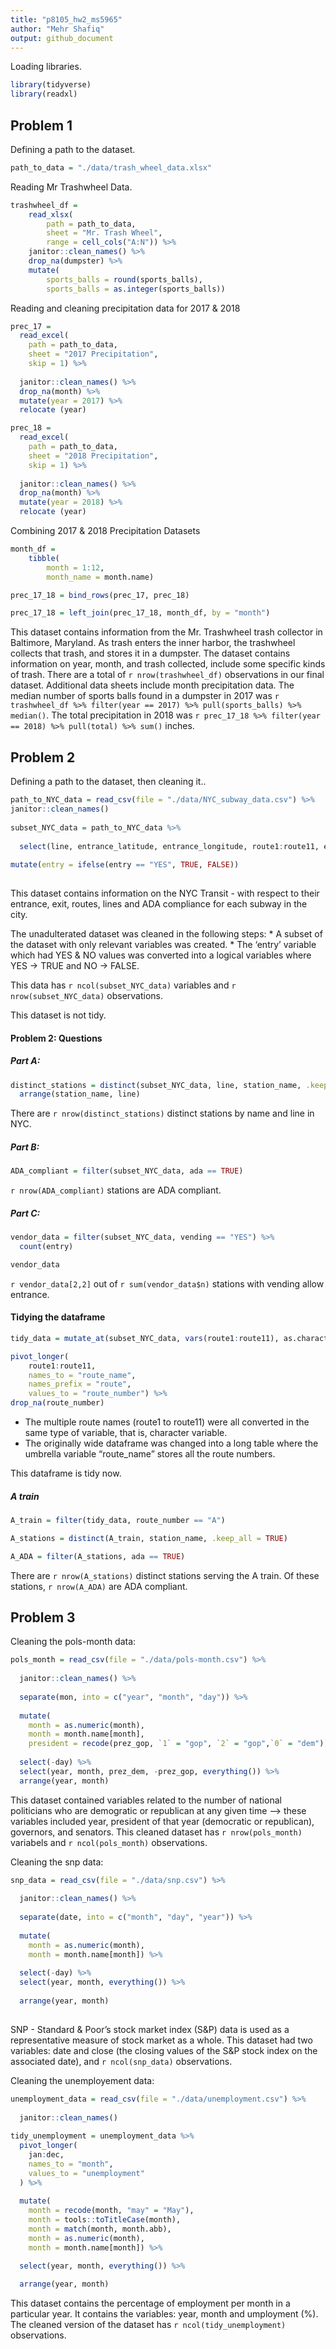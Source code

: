 ```yaml
---
title: "p8105_hw2_ms5965"
author: "Mehr Shafiq"
output: github_document
---
```


Loading libraries.

```r
library(tidyverse)
library(readxl)
```

## Problem 1

Defining a path to the dataset.

```r
path_to_data = "./data/trash_wheel_data.xlsx"
```

Reading Mr Trashwheel Data.

```r
trashwheel_df = 
	read_xlsx(
		path = path_to_data,
		sheet = "Mr. Trash Wheel",
		range = cell_cols("A:N")) %>% 
	janitor::clean_names() %>% 
	drop_na(dumpster) %>% 
	mutate(
		sports_balls = round(sports_balls),
		sports_balls = as.integer(sports_balls))
```
Reading and cleaning precipitation data for 2017 & 2018

```r
prec_17 = 
  read_excel(
    path = path_to_data,
    sheet = "2017 Precipitation",
    skip = 1) %>% 
  
  janitor::clean_names() %>% 
  drop_na(month) %>% 
  mutate(year = 2017) %>% 
  relocate (year)

prec_18 = 
  read_excel(
    path = path_to_data,
    sheet = "2018 Precipitation",
    skip = 1) %>% 
  
  janitor::clean_names() %>% 
  drop_na(month) %>% 
  mutate(year = 2018) %>% 
  relocate (year)

```

Combining 2017 & 2018 Precipitation Datasets

```r
month_df = 
	tibble(
		month = 1:12,
		month_name = month.name)

prec_17_18 = bind_rows(prec_17, prec_18) 

prec_17_18 = left_join(prec_17_18, month_df, by = "month")

```

This dataset contains information from the Mr. Trashwheel trash collector in Baltimore, Maryland. As trash enters the inner harbor, the trashwheel collects that trash, and stores it in a dumpster. The dataset contains information on year, month, and trash collected, include some specific kinds of trash. There are a total of `r nrow(trashwheel_df)` observations in our final dataset. Additional data sheets include month precipitation data. The median number of sports balls found in a dumpster in 2017 was `r trashwheel_df %>% filter(year == 2017) %>% pull(sports_balls) %>% median()`. The total precipitation in 2018 was `r prec_17_18 %>% filter(year == 2018) %>% pull(total) %>% sum()` inches.


## Problem 2

Defining a path to the dataset, then cleaning it..

```r
path_to_NYC_data = read_csv(file = "./data/NYC_subway_data.csv") %>% 
janitor::clean_names() 
  
subset_NYC_data = path_to_NYC_data %>% 
  
  select(line, entrance_latitude, entrance_longitude, route1:route11, entry, vending, entrance_type, ada, station_name, exit_only) %>% 
  
mutate(entry = ifelse(entry == "YES", TRUE, FALSE)) 
  
```
This dataset contains information on the NYC Transit - with respect to their entrance, exit, routes, lines and ADA compliance for each subway in the city. 

The unadulterated dataset was cleaned in the following steps:
*   A subset of the dataset with only relevant variables was created.
*   The 'entry' variable which had YES & NO values was converted into a logical variables where YES -> TRUE and NO -> FALSE. 

This data has `r ncol(subset_NYC_data)` variables and `r nrow(subset_NYC_data)` observations. 

This dataset is not tidy. 

#### Problem 2: Questions

##### Part A: 

```r
distinct_stations = distinct(subset_NYC_data, line, station_name, .keep_all = TRUE) %>% 
  arrange(station_name, line)
```

There are `r nrow(distinct_stations)` distinct stations by name and line in NYC. 


##### Part B: 

```r
ADA_compliant = filter(subset_NYC_data, ada == TRUE)
```

`r nrow(ADA_compliant)` stations are ADA compliant.


##### Part C: 

```r
vendor_data = filter(subset_NYC_data, vending == "YES") %>% 
  count(entry)

vendor_data 
```

`r vendor_data[2,2]` out of `r sum(vendor_data$n)` stations with vending allow entrance. 


#### Tidying the dataframe

```r
tidy_data = mutate_at(subset_NYC_data, vars(route1:route11), as.character) %>%

pivot_longer(
    route1:route11, 
    names_to = "route_name",
    names_prefix = "route",
    values_to = "route_number") %>% 
drop_na(route_number)

```
*   The multiple route names (route1 to route11) were all converted in the same type of variable, that is, character variable.
*   The originally wide dataframe was changed into a long table where the umbrella variable "route_name" stores all the route numbers. 

This dataframe is tidy now.

##### A train

```r
A_train = filter(tidy_data, route_number == "A") 

A_stations = distinct(A_train, station_name, .keep_all = TRUE)

A_ADA = filter(A_stations, ada == TRUE)
```

There are `r nrow(A_stations)` distinct stations serving the A train. Of these stations, `r nrow(A_ADA)` are ADA compliant. 


## Problem 3

Cleaning the pols-month data:

```r
pols_month = read_csv(file = "./data/pols-month.csv") %>% 
  
  janitor::clean_names() %>% 
  
  separate(mon, into = c("year", "month", "day")) %>% 
  
  mutate(
    month = as.numeric(month),
    month = month.name[month],
    president = recode(prez_gop, `1` = "gop", `2` = "gop",`0` = "dem")) %>% 
  
  select(-day) %>%  
  select(year, month, prez_dem, -prez_gop, everything()) %>% 
  arrange(year, month)
```

This dataset contained variables related to the number of national politicians who are demogratic or republican at any given time --> these variables included year, president of that year (democratic or republican), governors, and senators. This cleaned dataset has `r nrow(pols_month)` variabels and `r ncol(pols_month)` observations. 

Cleaning the snp data:

```r
snp_data = read_csv(file = "./data/snp.csv") %>% 
  
  janitor::clean_names() %>% 
  
  separate(date, into = c("month", "day", "year")) %>% 
    
  mutate(
    month = as.numeric(month),
    month = month.name[month]) %>% 
    
  select(-day) %>% 
  select(year, month, everything()) %>% 
    
  arrange(year, month)
  
```

SNP - Standard & Poor's stock market index (S&P) data is used as a representative measure of stock market as a whole. This dataset had two variables: date and close (the closing values of the S&P stock index on the associated date), and `r ncol(snp_data)` observations.

Cleaning the unemployement data:

```r
unemployment_data = read_csv(file = "./data/unemployment.csv") %>% 
  
  janitor::clean_names()
  
tidy_unemployment = unemployment_data %>% 
  pivot_longer(
    jan:dec,
    names_to = "month",
    values_to = "unemployment"
  ) %>% 
    
  mutate(
    month = recode(month, "may" = "May"),
    month = tools::toTitleCase(month),
    month = match(month, month.abb),
    month = as.numeric(month),
    month = month.name[month]) %>% 

  select(year, month, everything()) %>% 
    
  arrange(year, month)
```

This dataset contains the percentage of employment per month in a particular year. It contains the variables: year, month and umployment (%). The cleaned version of the dataset has `r ncol(tidy_unemployment)` observations.

